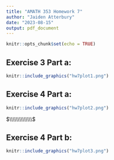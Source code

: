 ```yaml
---
title: "AMATH 353 Homework 7"
author: "Jaiden Atterbury"
date: "2023-08-15"
output: pdf_document
---
```


```r
knitr::opts_chunk$set(echo = TRUE)
```

## Exercise 3 Part a:

```r
knitr::include_graphics("hw7plot1.png")
```

## Exercise 4 Part a:

```r
knitr::include_graphics("hw7plot2.png")
```

$\\\\\\\\\\\\\\$

## Exercise 4 Part b:

```r
knitr::include_graphics("hw7plot3.png")
```
